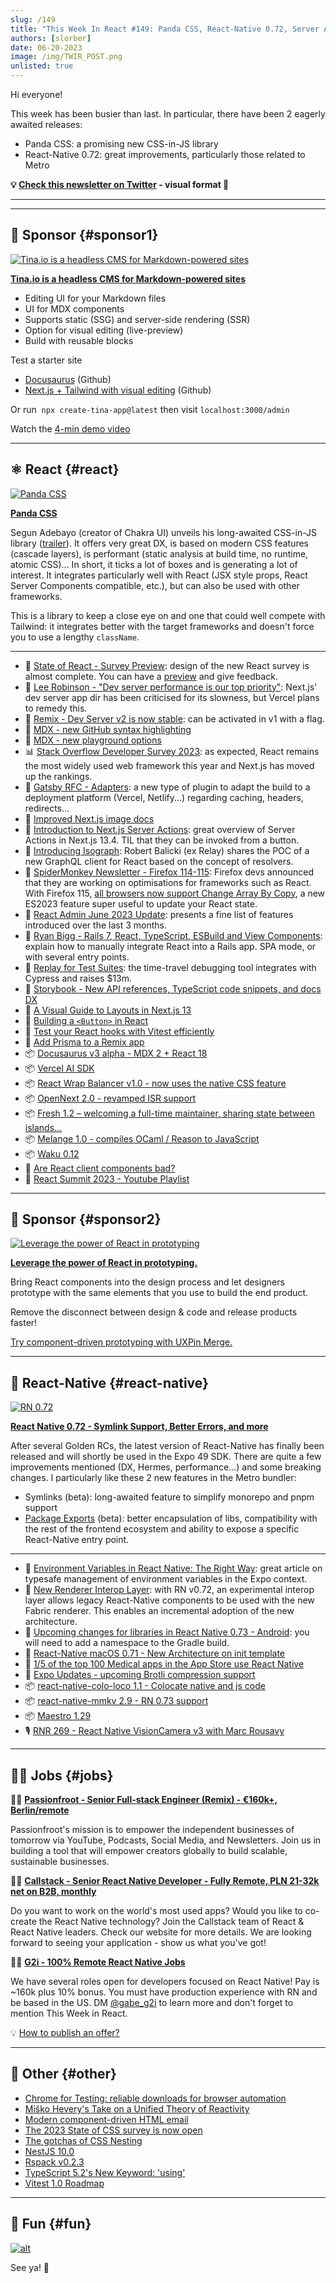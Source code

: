 ```yaml
---
slug: /149
title: "This Week In React #149: Panda CSS, React-Native 0.72, Server Actions, Isograph, MDX, Remix, Gatsby, Storybook, OpenNext, Wrap-Balancer, Fresh, Docusaurus, surveys... "
authors: [slorber]
date: 06-20-2023
image: /img/TWIR_POST.png
unlisted: true
---
```


Hi everyone!

This week has been busier than last. In particular, there have been 2 eagerly awaited releases:

- Panda CSS: a promising new CSS-in-JS library
- React-Native 0.72: great improvements, particularly those related to Metro

<!-- truncate -->

**💡 [Check this newsletter on Twitter](https://slo.im/thread) - visual format 🎨**

---


<Support />

---

## 💸 Sponsor {#sponsor1}

[![Tina.io is a headless CMS for Markdown-powered sites](/emails/issues/140/tinacms.jpg)](https://tina.io/?utm_source=newsletter&utm_term=this-week-in-react)

**[Tina.io is a headless CMS for Markdown-powered sites](https://tina.io/?utm_source=newsletter&utm_term=this-week-in-react)**

- Editing UI for your Markdown files
- UI for MDX components
- Supports static (SSG) and server-side rendering (SSR)
- Option for visual editing (live-preview)
- Build with reusable blocks

Test a starter site

- [Docusaurus](https://github.com/tinacms/tinasaurus) (Github)
- [Next.js + Tailwind with visual editing](https://github.com/tinacms/tina-cloud-starter) (Github)

Or run  `npx create-tina-app@latest` then visit `localhost:3000/admin`

Watch the [4-min demo video](https://www.youtube.com/watch?v=zRkeKSZjlyw)

---

## ⚛️ React {#react}

[![Panda CSS](/emails/issues/149/panda.jpg)](https://panda-css.com/)

**[Panda CSS](https://panda-css.com/)**

Segun Adebayo (creator of Chakra UI) unveils his long-awaited CSS-in-JS library ([trailer](https://twitter.com/thesegunadebayo/status/1669732623994834946)). It offers very great DX, is based on modern CSS features (cascade layers), is performant (static analysis at build time, no runtime, atomic CSS)... In short, it ticks a lot of boxes and is generating a lot of interest. It integrates particularly well with React (JSX style props, React Server Components compatible, etc.), but can also be used with other frameworks.

This is a library to keep a close eye on and one that could well compete with Tailwind: it integrates better with the target frameworks and doesn't force you to use a lengthy `className`.

---

- 👀 [State of React - Survey Preview](https://github.com/Devographics/surveys/issues/85#issuecomment-1586439053): design of the new React survey is almost complete. You can have a [preview](https://survey.devographics.com/en-US/survey/state-of-react/2023) and give feedback.
- 👀 [Lee Robinson - "Dev server performance is our top priority"](https://twitter.com/leeerob/status/1671260151347830784): Next.js' dev server app dir has been criticised for its slowness, but Vercel plans to remedy this.
- 👀 [Remix - Dev Server v2 is now stable](https://twitter.com/pcattori/status/1669828506044203008): can be activated in v1 with a flag.
- 👀 [MDX - new GitHub syntax highlighting](https://twitter.com/wooorm/status/1671159366085672968)
- 👀 [MDX - new playground options](https://twitter.com/sebastienlorber/status/1669332176431894533)
- 📊 [Stack Overflow Developer Survey 2023](https://survey.stackoverflow.co/2023/): as expected, React remains the most widely used web framework this year and Next.js has moved up the rankings.
- 💬 [Gatsby RFC - Adapters](https://github.com/gatsbyjs/gatsby/discussions/38231): a new type of plugin to adapt the build to a deployment platform (Vercel, Netlify...) regarding caching, headers, redirects...
- 📖 [Improved Next.js image docs](https://twitter.com/leeerob/status/1670815761508581376)
- 📜 [Introduction to Next.js Server Actions](https://makerkit.dev/blog/tutorials/nextjs-server-actions): great overview of Server Actions in Next.js 13.4. TIL that they can be invoked from a button.
- 📜 [Introducing Isograph](https://isograph.substack.com/p/introducing-isograph): Robert Balicki (ex Relay) shares the POC of a new GraphQL client for React based on the concept of resolvers.
- 📜 [SpiderMonkey Newsletter - Firefox 114-115](https://spidermonkey.dev/blog/2023/06/09/newsletter-firefox-114-115.html): Firefox devs announced that they are working on optimisations for frameworks such as React. With Firefox 115, [all browsers now support Change Array By Copy](https://twitter.com/sebastienlorber/status/1671166785738133505), a new ES2023 feature super useful to update your React state.
- 📜 [React Admin June 2023 Update](https://marmelab.com/blog/2023/06/13/react-admin-june-2023-update.html): presents a fine list of features introduced over the last 3 months.
- 📜 [Ryan Bigg - Rails 7, React, TypeScript, ESBuild and View Components](https://ryanbigg.com/2023/06/rails-7-react-typescript-setup): explain how to manually integrate React into a Rails app. SPA mode, or with several entry points.
- 📜 [Replay for Test Suites](https://blog.replay.io/replay-for-test-suites): the time-travel debugging tool integrates with Cypress and raises $13m.
- 📜 [Storybook - New API references, TypeScript code snippets, and docs DX](https://storybook.js.org/blog/docs-updates/)
- 📜 [A Visual Guide to Layouts in Next.js 13](https://www.builder.io/blog/layouts-in-nextjs-13-visual)
- 📜 [Building a `<Button>` in React](https://catjam.fi/articles/ultimate-button-component)
- 📜 [Test your React hooks with Vitest efficiently](https://mayashavin.com/articles/test-react-hooks-with-vitest)
- 📜 [Add Prisma to a Remix app](https://www.jacobparis.com/content/remix-prisma)
- 📦 [Docusaurus v3 alpha - MDX 2 + React 18](https://twitter.com/docusaurus/status/1669370649326895105)
- 📦 [Vercel AI SDK](https://vercel.com/blog/introducing-the-vercel-ai-sdk)
- 📦 [React Wrap Balancer v1.0 - now uses the native CSS feature](https://twitter.com/shuding_/status/1669602326481387522)
- 📦 [OpenNext 2.0 - revamped ISR support](https://twitter.com/fanjiewang/status/1670941900302368768)
- 📦 [Fresh 1.2 – welcoming a full-time maintainer, sharing state between islands...](https://deno.com/blog/fresh-1.2)
- 📦 [Melange 1.0 - compiles OCaml / Reason to JavaScript](https://buttondown.email/anmonteiro/archive/melange-hits-v10/)
- 📦 [Waku 0.12](https://twitter.com/dai_shi/status/1670650381762961408)
- 🎥 [Are React client components bad?](https://www.youtube.com/watch?v=6jM_0wDOw4g)
- 🎥 [React Summit 2023 - Youtube Playlist](https://www.youtube.com/playlist?list=PLNBNS7NRGKME880lcYdw9QwkCiDYQFgCK)

<SubscribeFormEmbed placement="middle" />

---

## 💸 Sponsor {#sponsor2}

[![Leverage the power of React in prototyping](/emails/issues/149/uxpin.png)](https://www.uxpin.com/merge/developers?utm_source=partnerships&utm_medium=partner&utm_campaign=thisweekinreact_newsletter_merge_for_devs_05_23)

**[Leverage the power of React in prototyping.](https://www.uxpin.com/merge/developers?utm_source=partnerships&utm_medium=partner&utm_campaign=thisweekinreact_newsletter_merge_for_devs_05_23)**

Bring React components into the design process and let designers prototype with the same elements that you use to build the end product.

Remove the disconnect between design & code and release products faster!

[Try component-driven prototyping with UXPin Merge.](https://www.uxpin.com/merge/developers?utm_source=partnerships&utm_medium=partner&utm_campaign=thisweekinreact_newsletter_merge_for_devs_05_23)

---

## 📱 React-Native {#react-native}

[![RN 0.72](/emails/issues/149/rn.jpg)](https://reactnative.dev/blog/2023/06/21/0.72-metro-package-exports-symlinks)

**[React Native 0.72 - Symlink Support, Better Errors, and more](https://reactnative.dev/blog/2023/06/21/0.72-metro-package-exports-symlinks)**

After several Golden RCs, the latest version of React-Native has finally been released and will shortly be used in the Expo 49 SDK. There are quite a few improvements mentioned (DX, Hermes, performance...) and some breaking changes. I particularly like these 2 new features in the Metro bundler:

- Symlinks (beta): long-awaited feature to simplify monorepo and pnpm support
- [Package Exports](https://reactnative.dev/blog/2023/06/21/package-exports-support) (beta): better encapsulation of libs, compatibility with the rest of the frontend ecosystem and ability to expose a specific React-Native entry point.

---

- 📜 [Environment Variables in React Native: The Right Way](https://elazizi.com/posts/environment-variables-in-react-native-the-right-way/): great article on typesafe management of environment variables in the Expo context.
- 💬 [New Renderer Interop Layer](https://twitter.com/cortinico/status/1671089178107363329): with RN v0.72, an experimental interop layer allows legacy React-Native components to be used with the new Fabric renderer. This enables an incremental adoption of the new architecture.
- 💬 [Upcoming changes for libraries in React Native 0.73 - Android](https://github.com/react-native-community/discussions-and-proposals/issues/671): you will need to add a namespace to the Gradle build.
- 👀 [React-Native macOS 0.71 - New Architecture on init template](https://github.com/microsoft/react-native-macos/pull/1853)
- 👀 [1/5 of the top 100 Medical apps in the App Store use React Native](https://twitter.com/Baconbrix/status/1671171049336221697)
- 👀 [Expo Updates - upcoming Brotli compression support](https://twitter.com/JI/status/1671368239463690240)
- 📦 [react-native-colo-loco 1.1 - Colocate native and js code](https://twitter.com/jamonholmgren/status/1671009094545846273)
- 📦 [react-native-mmkv 2.9 - RN 0.73 support](https://twitter.com/mrousavy/status/1671127232113266689)
- 📦 [Maestro 1.29](https://twitter.com/mobile__dev/status/1670940310460043266)
- 🎙️ [RNR 269 - React Native VisionCamera v3 with Marc Rousavy](https://reactnativeradio.com/episodes/rnr-269-react-native-visioncamera-v3-with-marc-rousavy)

---

## 🧑‍💻 Jobs {#jobs}

🧑‍💼 [**Passionfroot - Senior Full-stack Engineer (Remix) - €160k+, Berlin/remote**](https://passionfroot.recruitee.com/o/senior-fullstack-engineer)

Passionfroot's mission is to empower the independent businesses of tomorrow via YouTube, Podcasts, Social Media, and Newsletters. Join us in building a tool that will empower creators globally to build scalable, sustainable businesses.

🧑‍💼 [**Callstack - Senior React Native Developer - Fully Remote, PLN 21-32k net on B2B, monthly**](https://www.callstack.com/senior-react-native-developer)

Do you want to work on the world's most used apps? Would you like to co-create the React Native technology? Join the Callstack team of React & React Native leaders. Check our website for more details. We are looking forward to seeing your application - show us what you've got!

🧑‍💼 [**G2i - 100% Remote React Native Jobs**](https://twitter.com/gabe_g2i/status/1563204813881425926?s=20&t=ArRLC77BpRwXXCdx8fnUqw)

We have several roles open for developers focused on React Native! Pay is ~160k plus 10% bonus. You must have production experience with RN and be based in the US. DM [@gabe_g2i](https://twitter.com/gabe_g2i) to learn more and don't forget to mention This Week in React.

💡 [How to publish an offer?](https://thisweekinreact.com/sponsor)

---

## 🔀 Other {#other}

- [Chrome for Testing: reliable downloads for browser automation](https://developer.chrome.com/blog/chrome-for-testing/)
- [Miško Hevery's Take on a Unified Theory of Reactivity](https://www.builder.io/blog/unified-reactivity-theory)
- [Modern component-driven HTML email](https://fullystacked.net/posts/modern-component-driven-email/)
- [The 2023 State of CSS survey is now open](https://dev.to/sachagreif/the-2023-state-of-css-survey-is-now-open-18bk)
- [The gotchas of CSS Nesting](https://kilianvalkhof.com/2023/css-html/the-gotchas-of-css-nesting/)
- [NestJS 10.0](https://trilon.io/blog/nestjs-10-is-now-available)
- [Rspack v0.2.3](https://twitter.com/rspack_dev/status/1671035874770038784)
- [TypeScript 5.2's New Keyword: 'using'](https://www.totaltypescript.com/typescript-5-2-new-keyword-using)
- [Vitest 1.0 Roadmap](https://twitter.com/sheremet_va/status/1669740155391864833)

---

## 🤭 Fun {#fun}

[![alt](/emails/issues/149/meme.jpg)](https://twitter.com/JLarky/status/1669741878324113408)

See ya! 👋
